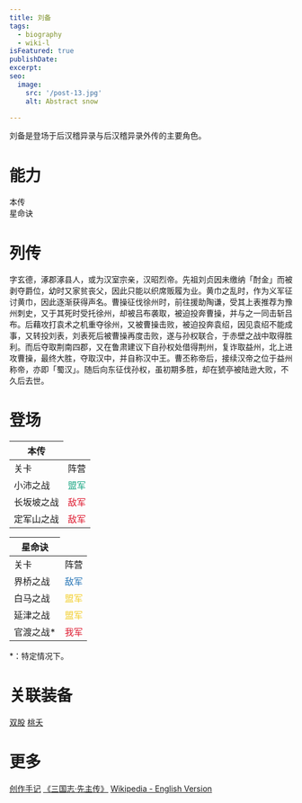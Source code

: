 ```yaml
---
title: 刘备
tags:
  - biography
  - wiki-l
isFeatured: true
publishDate: 
excerpt: 
seo:
  image:
    src: '/post-13.jpg'
    alt: Abstract snow

---
```


刘备是登场于后汉稽异录与后汉稽异录外传的主要角色。

<h1 class="flex items-center text-5xl font-extrabold dark:text-white"><span class="bg-blue-100 text-blue-800 text-2xl font-semibold me-2 px-2.5 py-0.5 rounded-sm dark:bg-blue-200 dark:text-blue-800 ms-2">能力</span></h1>


<div class="flex justify-evenly sm:flex-row flex-col">
  <div class="flex flex-col items-center">
    <span class="bg-blue-100 text-blue-800 text-xs font-medium me-2 px-2.5 py-0.5 rounded-sm dark:bg-blue-900 dark:text-blue-300">本传</span>
    <RadarChart client:load data={[77, 100, 81, 80, 100]} />
    <BarChart client:load data={[7, 6]} />
    <FiveStringTable client:load data={['幽并', '仁王', '侠气']} /> 
  </div>
  <div class="flex flex-col items-center">
    <span class="bg-yellow-100 text-yellow-800 text-xs font-medium me-2 px-2.5 py-0.5 rounded-sm dark:bg-yellow-900 dark:text-yellow-300">星命诀</span>
    <RadarChart_DLC client:load data={[77, 100, 81, 80, 97]} />
    <BarChart client:load data={[8, 7]} />
    <FiveStringTable client:load data={['幽并', '仁德', '景从', '英杰', '侠气']} /> 
  </div>
</div>

<h1 class="flex items-center text-5xl font-extrabold dark:text-white"><span class="bg-blue-100 text-blue-800 text-2xl font-semibold me-2 px-2.5 py-0.5 rounded-sm dark:bg-blue-200 dark:text-blue-800 ms-2">列传</span></h1>

字玄德，涿郡涿县人，或为汉室宗亲，汉昭烈帝。先祖刘贞因未缴纳「酎金」而被剥夺爵位，幼时又家贫丧父，因此只能以织席贩履为业。黄巾之乱时，作为义军征讨黄巾，因此逐渐获得声名。曹操征伐徐州时，前往援助陶谦，受其上表推荐为豫州刺史，又于其死时受托徐州，却被吕布袭取，被迫投奔曹操，并与之一同击斩吕布。后藉攻打袁术之机重夺徐州，又被曹操击败，被迫投奔袁绍，因见袁绍不能成事，又转投刘表，刘表死后被曹操再度击败，遂与孙权联合，于赤壁之战中取得胜利。而后夺取荆南四郡，又在鲁肃建议下自孙权处借得荆州，复诈取益州，北上进攻曹操，最终大胜，夺取汉中，并自称汉中王。曹丕称帝后，接续汉帝之位于益州称帝，亦即「蜀汉」。随后向东征伐孙权，虽初期多胜，却在猇亭被陆逊大败，不久后去世。

<h1 class="flex items-center text-5xl font-extrabold dark:text-white"><span class="bg-blue-100 text-blue-800 text-2xl font-semibold me-2 px-2.5 py-0.5 rounded-sm dark:bg-blue-200 dark:text-blue-800 ms-2">登场</span></h1>

<table class='border-2 w-[360px]'>
  <thead>
    <tr class='border-1'>
      <th>本传</th>
    </tr>
  </thead>
  <tr>
    <td class='border-1'>关卡</td>
    <td>阵营</td>
  </tr>
  <tr>
    <td class='border-1'>小沛之战</td>
    <td style="color: #1ba784">盟军</td>
  </tr>
  <tr>
    <td class='border-1'>长坂坡之战</td>
    <td style="color: #de1c31">敌军</td>
  </tr>
  <tr>
    <td class='border-1'>定军山之战</td>
    <td style="color: #de1c31">敌军</td>
  </tr>
</table>

<table class='border-2 w-[360px]'>
  <thead>
    <tr class='border-1'>
      <th>星命诀</th>
    </tr>
  </thead>
  <tr>
    <td class='border-1'>关卡</td>
    <td>阵营</td>
  </tr>
  <tr>
    <td class='border-1'>界桥之战</td>
    <td style="color: #2775b6">敌军</td>
  </tr>
  <tr>
    <td class='border-1'>白马之战</td>
    <td style="color: #f2ce2b">盟军</td>
  </tr>
  <tr>
    <td class='border-1'>延津之战</td>
    <td style="color: #f2ce2b">盟军</td>
  </tr>
  <tr>
    <td class='border-1'>官渡之战*</td>
    <td style="color: #de1c31">我军</td>
  </tr>
</table>
*：特定情况下。

<h1 class="flex items-center text-5xl font-extrabold dark:text-white"><span class="bg-blue-100 text-blue-800 text-2xl font-semibold me-2 px-2.5 py-0.5 rounded-sm dark:bg-blue-200 dark:text-blue-800 ms-2">关联装备</span></h1>
<div class='flex flex-col pl-4 mt-0'>
<a href="">双股</a>
<a href="">桃夭</a>
<div class='mb-18'/>
</div>

<h1 class="flex items-center text-5xl font-extrabold dark:text-white"><span class="bg-blue-100 text-blue-800 text-2xl font-semibold me-2 px-2.5 py-0.5 rounded-sm dark:bg-blue-200 dark:text-blue-800 ms-2">更多</span></h1>
<div class='flex flex-col pl-4 mt-0'>
<a href="../../blog/post-liubei">创作手记</a>
<a href="https://ctext.org/sanguozhi/32/zhs" target="_blank">《三国志·先主传》</a>
<a href="https://en.wikipedia.org/wiki/Liu_Bei" target="_blank">Wikipedia - English Version</a>
<div class='mb-18'/>
</div>